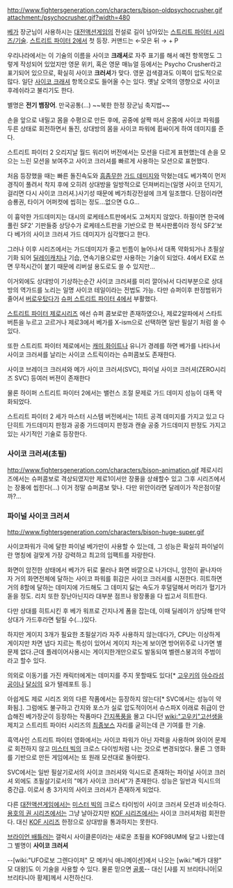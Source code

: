 http://www.fightersgeneration.com/characters/bison-oldpsychocrusher.gif
attachment:/psychocrusher.gif?width=480

[[베가]] 장군님이 사용하시는 [[대전액션게임]]의 전설로 길이 남아있는 [[스트리트 파이터 시리즈/기술]]. [[스트리트 파이터 2]]에서 첫 등장. 커맨드는 ←모은 뒤 → + P

우리나라에서는 이 기술의 이름을 사이코 '''크래셔'''로 자주 표기를 해서 예전 항목명도 그렇게 작성되어 있었지만 영문 위키, 혹은 영문 매뉴얼 등에서는 Psycho Crusher라고 표기되어 있으므로, 확실히 사이코 '''크러셔'''가 맞다. 영문 검색결과도 이쪽이 압도적으로 많다. 일단 [[사이코 크래셔]] 항목으로도 들어올 수는 있다. 옛날 오역의 영향으로 사이코 후레쉬라고 불리기도 한다.

별명은 '''전기 뱀장어'''. 만국공통(...) ~~북한 한정 장군님 축지법~~

손을 앞으로 내밀고 몸을 수평으로 만든 후에, 공중에 살짝 떠서 온몸에 사이코 파워를 두른 상태로 회전하면서 돌진, 상대방의 몸을 사이코 파워에 휩싸이게 하여 데미지를 준다. 

스트리트 파이터 2 오리지날 월드 워리어 버전에서는 모션을 다르게 표현했는데 손을 모으는 느린 모션을 보여주고 사이코 크러셔를 빠르게 사용하는 모션으로 표현했다.

처음 등장했을 때는 빠른 돌진속도와 [[흠좀무]]한 [[가드 데미지]]와 막혔는데도 베가쪽이 먼저 경직이 풀려서 착지 후에 오히려 상대방을 일방적으로 던져버리는(일명 사이코 던지기, 걸리면 다시 사이코 크러셔.)사기성 때문에 베가최강전설에 크게 일조했다. 단점이라면 승룡권, 타이거 어퍼컷에 씹히는 정도...없으면 G.G...

이 흉악한 가드데미지는 대시의 로케테스트판에서도 고쳐지지 않았다. 하필이면 한국에 풀린 SF2' 기판들중 상당수가 로케테스트판을 기반으로 한 복사판롬이라 정식 SF2'보다 베가의 사이코 크러셔 가드 데미지가 심각했다고 한다. 

그러나 이후 시리즈에서는 가드데미지가 줄고 빈틈이 늘어나서 대폭 약화되거나 초필살기화 되어 [[딜레이캐치]]나 기습, 연속기용으로만 사용하는 기술이 되었다. 4에서 EX로 쓰면 무적시간이 붙기 때문에 리버설 용도로도 쓸 수 있지만...

이거외에도 상대방이 기상하는순간 사이코 크러셔를 미리 깔아놔서 다리부분으로 상대방의 역가드를 노리는 일명 사이코 테일이라는 전법도 가능. 다만 슈퍼이후 판정범위가 줄어서 [[버로우]]탔다가 [[슈퍼 스트리트 파이터 4]]에서 부활했다.

[[스트리트 파이터 제로]]시리즈 에선 슈퍼 콤보로만 존재하였으나, 제로2알파에서 스타트 버튼을 누르고 고르거나 제로3에서 베가를 X-ism으로 선택하면 일반 필살기 처럼 쓸 수 있다.

또한 스트리트 파이터 제로에서는 [[캐미 화이트]]나 유니가 경례를 하면 베가를 나타나서 사이코 크러셔를 날리는 사이코 스트릭이라는 슈퍼콤보도 존재한다.

사이코 브레이크 크러셔와 메가 사이코 크러셔(SVC), 파이널 사이코 크러셔(ZERO시리즈 SVC) 등여러 버젼이  존재한다

물론 하이퍼 스트리트 파이터 2에서는 밸런스 조절 문제로 가드 데미지 성능이 대폭 약화되었다.

스트리트 파이터 2 세가 마스터 시스템 버전에서는 1히트 공격 데미지를 가지고 있고 다단히트 가드데미지 판정과 공중 가드데미지 판정과 캔슬 공중 가드데미지 판정도 가지고 있는 사기적인 기술로 등장한다.

=== 사이코 크러셔(초필) === 
http://www.fightersgeneration.com/characters/bison-animation.gif
제로시리즈에서는 슈퍼콤보로 격상되였지만 제로1이서만 장풍을 상쇄할수 있고 그후 시리즈에서는 장풍에 씹힌다(...) 이거 정말 슈퍼콤보 맞나. 다만 위안이라면 달레이가 작은점이랄까?...

=== 파이널 사이코 크러셔 ===
http://www.fightersgeneration.com/characters/bison-huge-super.gif

사이코파워가 극에 달한 파이널 베가만이 사용할 수 있는데, 그 성능은 확실히 파이널이란 명칭에 걸맞게 가장 강력하고 최고의 임팩트를 자랑한다. 

화면이 암전한 상태에서 베가가 뒤로 물러나 화면 바깥으로 나가더니, 암전이 끝나자마자 거의 화면전체에 달하는 사이코 파워를 휘감은 사이코 크러셔를 시젼한다. 히트하면 거의 8할에 달하는 데미지에 가드해도 그 데미지 닳는 속도가 후덜덜해서 머리가 혈기가 돋을 정도. 리치 또한 장난아닌지라 대부분 점프나 왕장풍을 다 씹고서 히트한다. 

다만 상대를 히트시킨 후 베가 워프로 간지나게 폼을 잡는데, 이때 딜레이가 상당해 만약 상대가 가드후라면 털릴 수(...)있다. 

하지만 게이지 3개가 필요한 초필살기라 자주 사용하지 않는데다가, CPU는 이상하게 게이지만 차면 냅다 지르는 특성이 있어서 게이지 차는게 보이면 방어위주로 나가면 별 문제 없다.근데 플레이어사용시는 게이지한개만으로도 발동되여 벨렌스붕괴의 주범이라고 할수 있다.

의외로 이동기를 가진 캐릭터에게는 데미지를 주지 못할때도 있다[* [[고우키]]의 [[아수라섬공]]이나 [[달심]]의 요가 텔레포트 등.]

아쉽게도 제로 시리즈 외의 다른 작품에서는 등장하지 않는다[* SVC에서는 성능이 약화됨.]. 그럼에도 불구하고 간지와 포스가 실로 압도적이어서 슈스파X 이래로 취급이 안습해진 베가장군이 등장하는 작품마다 [[간지폭풍]]을 몰고 다니던 [[wiki:"고우키"고선생]]을 제치고 스트리트 파이터 시리즈의 [[최종보스]] 자리를 굳히는데 큰 기여를 한 기술.

흑역사인 스트리트 파이터 영화에서는 사이코 파워가 아닌 자력을 사용하며 와이어 문제로 회전하지 않고 [[미스터 빅]]의 크로스 다이빙처럼 나는 것으로 변경되었다. 물론 그 영화를 기반으로 만든 게임에서는 또 원래 모션대로 돌아왔다. 

SVC에서는 일반 필살기로서의 사이코 크러셔와 익시드로 존재하는 파이널 사이코 크러셔 외에도 초필살기로서의 "메가 사이코 크러셔"가 존재한다. 성능은 일반과 익시드의 중간급. 이로서 총 3가지의 사이코 크러셔가 존재하게 되었다.

다른 [[대전액션게임]]에서는 [[미스터 빅]]의 크로스 타이빙이 사이코 크러셔 모션과 비슷하다. [[용호의 권 시리즈]]에서는 그냥 날아갔지만 [[KOF 시리즈]]에서는 사이코 크러셔처럼 회전한다. 대신 [[KOF 시리즈]] 한정으로 상대방을 통과하지는 못한다.

[[브라이언 배틀러]]는 갤럭시 사이클론이라는 새로운 초필을 KOF98UM에 달고 나왔는데 그 별명이 '''사이코 크러셔'''

--[wiki:"UFO로보 그렌다이저" 모 메카닉 애니메이션]에서 나오는 [wiki:"베가 대왕" 모 대왕]도 이 기술을 사용할 수 있다. 물론 믿으면 [[골룸]]-- 
대신 [샤를 지 브리타니아|모 브리타니아 황제]께서 시전하신다.
